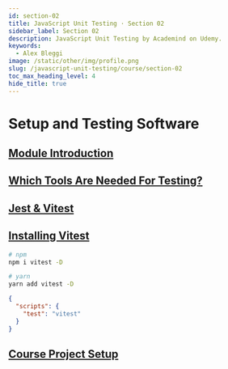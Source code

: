 ```yaml
---
id: section-02
title: JavaScript Unit Testing · Section 02
sidebar_label: Section 02
description: JavaScript Unit Testing by Academind on Udemy.
keywords:
  - Alex Bleggi
image: /static/other/img/profile.png
slug: /javascript-unit-testing/course/section-02
toc_max_heading_level: 4
hide_title: true
---
```



# Setup and Testing Software

## [Module Introduction](https://www.udemy.com/course/javascript-unit-testing-the-practical-guide/learn/lecture/31877834#overview)

## [Which Tools Are Needed For Testing?](https://www.udemy.com/course/javascript-unit-testing-the-practical-guide/learn/lecture/31877836#overview)

## [Jest & Vitest](https://www.udemy.com/course/javascript-unit-testing-the-practical-guide/learn/lecture/31877838#overview)

## [Installing Vitest](https://www.udemy.com/course/javascript-unit-testing-the-practical-guide/learn/lecture/31877840#overview)

```bash
# npm
npm i vitest -D

# yarn
yarn add vitest -D
```

```json title="package.json"
{
  "scripts": {
    "test": "vitest"
  }
}
```

## [Course Project Setup](https://www.udemy.com/course/javascript-unit-testing-the-practical-guide/learn/lecture/31877842#overview)
